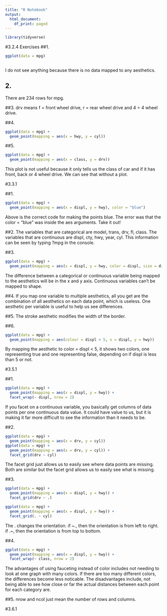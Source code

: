 ```yaml
---
title: "R Notebook"
output:
  html_document:
    df_print: paged
---
```


```r
library(tidyverse)
```

#3.2.4 Exercises
##1.
```r
ggplot(data = mpg) 
 
```

I do not see anything because there is no data mapped to any aesthetics.

## 2. 
There are 234 rows for mpg.

##3. 
drv means f = front wheel drive, r = rear wheel drive and 4 = 4 wheel drive.

##4. 
```r
ggplot(data = mpg) + 
  geom_point(mapping = aes(x = hwy, y = cyl))
```

##5. 
```r
ggplot(data = mpg) + 
  geom_point(mapping = aes(x = class, y = drv))
```

This plot is not useful because it only tells us the class of car and if it has front, back or 4 wheel drive. We can see that without a plot. 

#3.3.1

##1.
```r
ggplot(data = mpg) + 
  geom_point(mapping = aes(x = displ, y = hwy), color = "blue")
```

Above is the correct code for making the points blue. The error was that the color = "blue" was inside the aes arguments. Take it out!

##2.
The variables that are categorical are model, trans, drv, fl, class. The variables that are continuous are displ, cty, hwy, year, cyl. This information can be seen by typing ?mpg in the console. 

##3.
```r
ggplot(data = mpg) +
  geom_point(mapping = aes(x = displ, y = hwy, color = displ, size = displ, shape = drv))
```
The difference between a categorical or continuous variable being mapped to the aesthetics will be in the x and y axis. Continuous variables can't be mapped to shape.

##4.
If you map one variable to multiple aesthetics, all you get are the combination of all aesthetics on each data point, which is useless. One aesthetic per variable is useful to help us see differences. 

##5. 
The stroke aesthetic modifies the width of the border. 

##6.
```r
ggplot(data = mpg) +
  geom_point(mapping = aes(colour = displ < 5, x = displ, y = hwy))
```
By mapping the aesthetic to color = displ < 5, it shows two colors, one representing true and one representing false, depending on if displ is less than 5 or not. 

#3.5.1

##1.
```r
ggplot(data = mpg) + 
  geom_point(mapping = aes(x = displ, y = hwy)) + 
  facet_wrap(~ displ, nrow = 2)
```
If you facet on a continuous variable, you basically get columns of data points per one continuous data value. It could have value to us, but it is making it far more difficult to see the information than it needs to be. 

##2. 
```r
ggplot(data = mpg) + 
  geom_point(mapping = aes(x = drv, y = cyl))
ggplot(data = mpg) + 
  geom_point(mapping = aes(x = drv, y = cyl)) + 
  facet_grid(drv ~ cyl)

```
The facet grid just allows us to easily see where data points are missing. Both are similar but the facet grid allows us to easily see what is missing.

##3.
```r
ggplot(data = mpg) + 
  geom_point(mapping = aes(x = displ, y = hwy)) +
  facet_grid(drv ~ .)

ggplot(data = mpg) + 
  geom_point(mapping = aes(x = displ, y = hwy)) +
  facet_grid(. ~ cyl)
```
The . changes the orientation. if ~., then the orientation is from left to right. if .~, then the orientation is from top to bottom.

##4.
```r
ggplot(data = mpg) + 
  geom_point(mapping = aes(x = displ, y = hwy)) + 
  facet_wrap(~ class, nrow = 2)
```
The advantages of using fauceting instead of color includes not needing to look at one graph with many colors. If there are too many different colors, the differences become less noticable. The disadvantages include, not being able to see how close or far the actual distances between each point for each category are. 

##5. 
nrow and ncol just mean the number of rows and columns. 

#3.6.1


